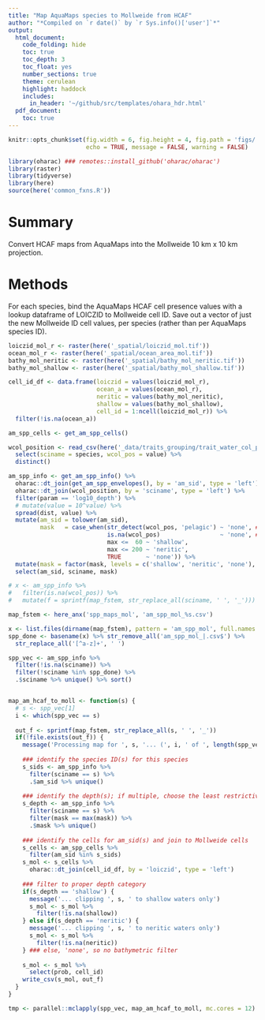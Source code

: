 ```yaml
---
title: "Map AquaMaps species to Mollweide from HCAF"
author: "*Compiled on `r date()` by `r Sys.info()['user']`*"
output: 
  html_document:
    code_folding: hide
    toc: true
    toc_depth: 3
    toc_float: yes
    number_sections: true
    theme: cerulean
    highlight: haddock
    includes: 
      in_header: '~/github/src/templates/ohara_hdr.html'
  pdf_document:
    toc: true
---
```


``` r

knitr::opts_chunk$set(fig.width = 6, fig.height = 4, fig.path = 'figs/',
                      echo = TRUE, message = FALSE, warning = FALSE)

library(oharac) ### remotes::install_github('oharac/oharac')
library(raster)
library(tidyverse)
library(here)
source(here('common_fxns.R'))

```

# Summary

Convert HCAF maps from AquaMaps into the Mollweide 10 km x 10 km projection.

# Methods

For each species, bind the AquaMaps HCAF cell presence values with a lookup dataframe of LOICZID to Mollweide cell ID.  Save out a vector of just the new Mollweide ID cell values, per species (rather than per AquaMaps species ID).

```r
loiczid_mol_r <- raster(here('_spatial/loiczid_mol.tif'))
ocean_mol_r <- raster(here('_spatial/ocean_area_mol.tif'))
bathy_mol_neritic <- raster(here('_spatial/bathy_mol_neritic.tif'))
bathy_mol_shallow <- raster(here('_spatial/bathy_mol_shallow.tif'))

cell_id_df <- data.frame(loiczid = values(loiczid_mol_r),
                         ocean_a = values(ocean_mol_r),
                         neritic = values(bathy_mol_neritic),
                         shallow = values(bathy_mol_shallow),
                         cell_id = 1:ncell(loiczid_mol_r)) %>%
  filter(!is.na(ocean_a))
```

```r

am_spp_cells <- get_am_spp_cells()

wcol_position <- read_csv(here('_data/traits_grouping/trait_water_col_position.csv')) %>%
  select(sciname = species, wcol_pos = value) %>%
  distinct()

am_spp_info <- get_am_spp_info() %>%
  oharac::dt_join(get_am_spp_envelopes(), by = 'am_sid', type = 'left') %>%
  oharac::dt_join(wcol_position, by = 'sciname', type = 'left') %>%
  filter(param == 'log10_depth') %>%
  # mutate(value = 10^value) %>%
  spread(dist, value) %>%
  mutate(am_sid = tolower(am_sid),
         mask   = case_when(str_detect(wcol_pos, 'pelagic') ~ 'none', ### don't clip pelagics
                            is.na(wcol_pos)                 ~ 'none', ### don't clip unknowns
                            max <=  60 ~ 'shallow',
                            max <= 200 ~ 'neritic',
                            TRUE       ~ 'none')) %>%
  mutate(mask = factor(mask, levels = c('shallow', 'neritic', 'none'), ordered = TRUE)) %>%
  select(am_sid, sciname, mask)

# x <- am_spp_info %>%
#   filter(is.na(wcol_pos)) %>%
#   mutate(f = sprintf(map_fstem, str_replace_all(sciname, ' ', '_')))
```

``` r
map_fstem <- here_anx('spp_maps_mol', 'am_spp_mol_%s.csv')

x <- list.files(dirname(map_fstem), pattern = 'am_spp_mol', full.names = TRUE)
spp_done <- basename(x) %>% str_remove_all('am_spp_mol_|.csv$') %>%
  str_replace_all('[^a-z]+', ' ')

spp_vec <- am_spp_info %>%
  filter(!is.na(sciname)) %>%
  filter(!sciname %in% spp_done) %>%
  .$sciname %>% unique() %>% sort()


map_am_hcaf_to_moll <- function(s) {
  # s <- spp_vec[1]
  i <- which(spp_vec == s)
  
  out_f <- sprintf(map_fstem, str_replace_all(s, ' ', '_'))
  if(!file.exists(out_f)) {
    message('Processing map for ', s, '... (', i, ' of ', length(spp_vec), ')')
    
    ### identify the species ID(s) for this species
    s_sids <- am_spp_info %>% 
      filter(sciname == s) %>%
      .$am_sid %>% unique()
    
    ### identify the depth(s); if multiple, choose the least restrictive
    s_depth <- am_spp_info %>% 
      filter(sciname == s) %>%
      filter(mask == max(mask)) %>%
      .$mask %>% unique()
    
    ### identify the cells for am_sid(s) and join to Mollweide cells
    s_cells <- am_spp_cells %>%
      filter(am_sid %in% s_sids)
    s_mol <- s_cells %>%
      oharac::dt_join(cell_id_df, by = 'loiczid', type = 'left')
    
    ### filter to proper depth category
    if(s_depth == 'shallow') {
      message('... clipping ', s, ' to shallow waters only')
      s_mol <- s_mol %>%
        filter(!is.na(shallow))
    } else if(s_depth == 'neritic') {
      message('... clipping ', s, ' to neritic waters only')
      s_mol <- s_mol %>%
        filter(!is.na(neritic))
    } ### else, 'none', so no bathymetric filter
    
    s_mol <- s_mol %>%
      select(prob, cell_id)
    write_csv(s_mol, out_f)
  }
}

tmp <- parallel::mclapply(spp_vec, map_am_hcaf_to_moll, mc.cores = 12)
```

